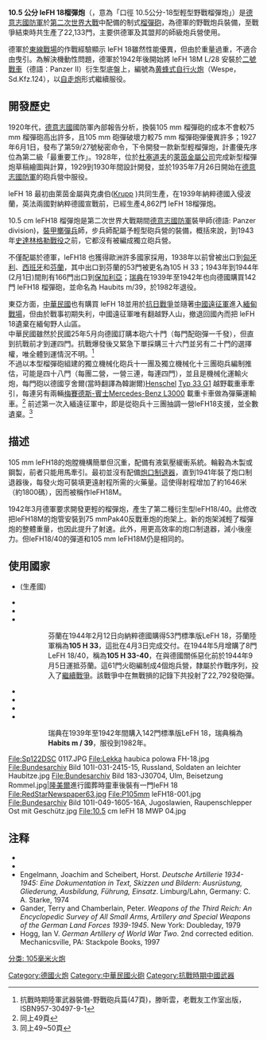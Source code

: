 {{RoughTranslation}}
{{noteTA
|G1=Military
|G2=地名
}}
{{Infobox Weapon
|name= leFH 18 10.5公分 榴彈炮<br />{{smaller|{{lang|de|10.5-cm-leichte Feldhaubitze 18}}}}
|image= File:Bundesarchiv Bild 101I-031-2415-16, Russland, Soldaten an leichter Haubitze.jpg
|image_size= 300px
|caption= 
|origin={{flag|Nazi Germany}}
|type= [[榴彈砲|榴彈砲]]
<!-- 種類選擇 -->
|is_ranged=yes
|is_bladed=
|is_explosive=yes
|is_artillery=yes
|is_vehicle=
|is_missile=
|is_UK=
<!-- 服役記錄 -->
|service=1935–45 (納粹德國)
         1939–82 (瑞典)
|used_by=納粹德國
|wars= [[第二次世界大戰|第二次世界大戰]]
<!-- 生產歷史 -->
|designer= [[萊茵金屬|萊茵金屬]]
|design_date=1928 - 1930
|manufacturer=[[萊茵金屬|萊茵金屬]]<br>[[克魯伯|克魯伯]]
|unit_cost=16,400[[帝國馬克|帝國馬克]] （1943年幣值）
|production_date= 1935 - 1945
|number= 22,113（所有型號）<br>11,848（拖曳榴彈炮型）<ref name=haubitzen>[http://www.lexikon-der-wehrmacht.de/Waffen/haubitzen-R.htm Haubitzen und Mörser] {{Wayback|url=http://www.lexikon-der-wehrmacht.de/Waffen/haubitzen-R.htm |date=20080223140339 }} {{de icon}}</ref>
|variants={{link-en|leFH 18M榴彈炮|leFH 18M}}<br>{{link-en|leFH 18／40榴彈炮|leFH 18/40}}
<!-- 基本規格 -->
|spec_label=
|weight=1,985[[公斤|公斤]]（放列狀態）<br>3,490公斤（曳引狀態） 
|length=6.1公尺
|part_length=2.941公尺（28倍徑）
|width=1.977公尺
|height=1.880公尺
|diameter=
|crew=6
<!-- 投射武器規格 --> 
|cartridge= 105 x 155mm
|cartridge_weight = 14.81公斤
|action=
|rate= 每分鐘6-8發
|velocity= 470公尺／秒
|range= 
|max_range= 10675[[公尺|公尺]]
|feed= 
|sights=34式周視瞄準鏡 
<!-- 火炮規格 -->
|Breech=水平滑楔式閉鎖炮閂
|recoil=液壓機械複合式制退機
|carriage=雙輪開腳式炮架
|elevation=-6.3- +40.3度 	
|traverse=中心線左右56度
<!-- 武器規格 --> 
|blade_type=
|hilt_type=
|sheath_type=
|head_type=
|haft_type=
<!-- 爆炸物內填炸藥規格 --> 
|filling=[[TNT|TNT]]
|filling_weight=1.847公斤
|detonation=
|yield=
|}}
'''10.5 公分 leFH 18榴彈炮'''（{{lang-de|10.5-cm-leichte Feldhaubitze 18}}，意為「口徑 10.5公分-18型輕型野戰榴彈炮」）是[[德意志國防軍|德意志國防軍]]於[[第二次世界大戰|第二次世界大戰]]中配備的制式[[榴彈砲|榴彈砲]]，為德軍的野戰炮兵裝備，至戰爭結束時共生產了22,133門，主要供德軍及其盟邦的師級炮兵營使用。

德軍於[[蘇德戰爭|東線戰場]]的作戰經驗顯示 leFH 18雖然性能優異，但由於重量過重，不適合由{{link-en|馱馬|Draft horse}}曳引。為解決機動性問題，德軍於1942年後開始將 leFH 18M L/28 安裝於[[二號戰車|二號戰車]]（德語：Panzer II）衍生型底盤上，編號為[[黄蜂式自行火炮|黄蜂式自行火炮]]（Wespe，Sd.Kfz.124），以[[自走炮|自走炮]]形式繼續服役。

==開發歷史==
1920年代，[[威瑪共和國|德意志國]]國防軍內部報告分析，換裝105 mm 榴彈砲的成本不會較75 mm 榴彈砲高出許多，且105 mm 砲彈破壞力較75 mm 榴彈砲彈優異許多；{{sfn|Bishop|1998|page=144}}1927年6月1日，{{link-en|德國陸軍裝備部|Waffenamt}}發布了第59/27號秘密命令，下令開發一款新型輕榴彈炮，計畫優先序位為第二級「最重要工作」。1928年，位於[[杜塞道夫|杜塞道夫]]的[[萊茵金屬公司|萊茵金屬公司]]完成新型榴彈炮草稿繪圖與計算，1929到1930年間設計開發，{{sfn|Engelmann|1995|pages=13-15}}並於1935年7月26日開始在[[德意志國防軍|德意志國防軍]]的砲兵營中服役。

leFH 18 最初由萊茵金屬與克虜伯([https://en.wikipedia.org/wiki/Krupp Krupp] {{Wayback|url=https://en.wikipedia.org/wiki/Krupp |date=20210118171347 }})共同生產，在1939年納粹德國入侵波蘭，英法兩國對納粹德國宣戰前，已經生產4,862門 leFH 18榴彈炮。

10.5 cm leFH18 榴彈炮是第二次世界大戰期間[[德意志國防軍|德意志國防軍]]裝甲師(德語: Panzer division)，[[裝甲擲彈兵|裝甲擲彈兵]]師，步兵師配屬予輕型砲兵營的裝備，概括來說，到1943年[[史達林格勒戰役|史達林格勒戰役]]之前，它都沒有被編成獨立砲兵營。

不僅配屬於德軍，leFH18 也獲得歐洲許多國家採用，1938年以前曾被出口到[[匈牙利|匈牙利]]、[[西班牙|西班牙]]和[[芬蘭|芬蘭]]，其中出口到芬蘭的53門被更名為105 H 33；1943年到1944年(2月1日)間則有166門出口到[[保加利亞|保加利亞]]；[[瑞典|瑞典]]在1939年至1942年也向德國購買142門 leFH18 榴彈砲，並命名為 Haubits m/39，於1982年退役。

東亞方面，[[中國|中華民國]]也有購買 leFH 18並用於[[抗日戰爭|抗日戰爭]]並隨著[[中國遠征軍|中國遠征軍]]進入[[中緬印戰區|緬甸戰場]]，但由於戰事初期失利，中國遠征軍唯有翻越野人山，撤退回國內而把 leFH 18遺棄在緬甸野人山區。<br>

中華民國雖然於民國25年5月向德國訂購本砲六十門（每門配砲彈一千發），但直到抗戰前才到運四門。抗戰爆發後又緊急下單採購三十六門並另有二十門的選擇權，唯全體到運情況不明。<ref>抗戰時期陸軍武器裝備-野戰砲兵篇(47頁)，滕昕雲，老戰友工作室出版，ISBN957-30497-9-1 </ref><br>
不過以本型榴彈砲組建的獨立機械化砲兵十一團及獨立機械化十三團砲兵編制推估，可能是四十八門（每團二營，一營三連，每連四門），並且是機械化運輸火炮，每門砲以德國亨舍爾(當時翻譯為韓謝爾)[[亨舍爾|Henschel]] [https://commons.wikimedia.org/wiki/Category:Henschel_33 Typ 33 G1] {{Wayback|url=https://commons.wikimedia.org/wiki/Category:Henschel_33 |date=20200523151431 }} 越野載重車牽引，每連另有兩輛[[Mercedes-Benz|梅賽德斯-賓士]][https://en.wikipedia.org/wiki/Mercedes-Benz_L3000 Mercedes-Benz L3000] {{Wayback|url=https://en.wikipedia.org/wiki/Mercedes-Benz_L3000 |date=20201101020207 }}載重卡車做為彈藥運輸車。<ref>同上49頁</ref>
前述第一次入緬遠征軍中，即是從砲兵十三團抽調一營leFH18支援，並全數遺棄。<ref>同上49~50頁</ref>

==描述==
105 mm leFH18的炮膛機構簡單但沉重，配備有液氣壓緩衝系統。輪轂為木製或鋼製，前者只能用馬牽引。最初並沒有配備[[炮口制退器|炮口制退器]]，直到1941年裝了炮口制退器後，每發火炮可裝填更遠射程所需的火藥量。這使得射程增加了約1646米（約1800碼），因而被稱作leFH18M。

1942年3月德軍要求開發更輕的榴彈炮，產生了第二種衍生型leFH18/40。此修改把leFH18M的炮管安裝到75 mmPak40反戰車炮的炮架上。新的炮架減輕了榴彈炮的整體重量，也因此提升了射速。此外，用更高效率的炮口制退器，減小後座力。但leFH18/40的彈道和105 mm leFH18M仍是相同的。

==使用國家==
*{{flag|Nazi Germany}}(生產國)
*{{flag|Bulgaria}}
*{{ROC}}
*{{FIN}}
::芬蘭在1944年2月12日向納粹德國購得53門標準版LeFH 18，芬蘭陸軍稱為'''105 H 33'''，這批在4月3日完成交付。在1944年5月增購了8門LeFH 18/40，稱為'''105 H 33-40'''，在與德國關係惡化前於1944年9月5日運抵芬蘭。這61門火砲編制成4個炮兵營，隸屬於{{link-fi|芬蘭陸軍第9野戰炮兵團|Kenttätykistörykmentti 9 (jatkosota)}}作戰序列，投入了[[繼續戰爭|繼續戰爭]]。該戰爭中在無戰損的記錄下共投射了22,792發砲彈。
*{{flag|Hungary}}
*{{ROM}}
*{{SPN}}
*{{SWE}}
::瑞典在1939年至1942年間購入142門標準版LeFH 18，瑞典稱為'''Habits m / 39'''，服役到1982年。
File:Sp122DSC 0117.JPG
File:Lekka haubica polowa FH-18.jpg
File:Bundesarchiv Bild 101I-031-2415-15, Russland, Soldaten an leichter Haubitze.jpg
File:Bundesarchiv Bild 183-J30704, Ulm, Beisetzung Rommel.jpg|[[隆美爾|隆美爾]]進行國葬時靈車後裝有一門leFH 18
File:RedStarNewspaper63.jpg
File:P105mm leFH18-001.jpg
File:Bundesarchiv Bild 101I-049-1605-16A, Jugoslawien, Raupenschlepper Ost mit Geschütz.jpg
File:10.5 cm leFH 18 MWP 04.jpg

== 注释 ==
{{reflist}}
* {{cite book |ref={{harvid|Bishop|1998}}
|last=Bishop |first=C. |title=The Encyclopedia of Weapons of World War II|year=1998 |publisher=[[Barnes_&_Noble|Barnes & Noble]]|isbn=978-0760710227}}
* {{cite book |ref={{harvid|Engelmann|1995}}
|last=Engelmann |first=J. |translator-last=Johnston|translator-first=D.|title=Deutsche leichte Feldhaubitzen 1935-1945|trans-title=German Light Field Artillery in World War II|orig-year=1990|year=1995 |publisher=[[Schiffer_Publishing|Schiffer Publishing]] |location=[[Atglen,_PA|Atglen, PA]] |isbn=978-0887407604}}
* Engelmann, Joachim and Scheibert, Horst. ''Deutsche Artillerie 1934-1945: Eine Dokumentation in Text, Skizzen und Bildern: Ausrüstung, Gliederung, Ausbildung, Führung, Einsatz''. Limburg/Lahn, Germany: C. A. Starke, 1974
* Gander, Terry and Chamberlain, Peter. ''Weapons of the Third Reich: An Encyclopedic Survey of All Small Arms, Artillery and Special Weapons of the German Land Forces 1939-1945''. New York: Doubleday, 1979 {{ISBN|0-385-15090-3}}
* Hogg, Ian V. ''German Artillery of World War Two''. 2nd corrected edition. Mechanicsville, PA: Stackpole Books, 1997 {{ISBN|1-85367-480-X}}
{{WWIIGermanGuns}}
{{抗戰時期中華民國火炮}}
[[分类:_105毫米火炮|分类: 105毫米火炮]]
[[Category:德國火炮|Category:德國火炮]]
[[Category:中華民國火砲|Category:中華民國火砲]]
[[Category:抗戰時期中國武器|Category:抗戰時期中國武器]]